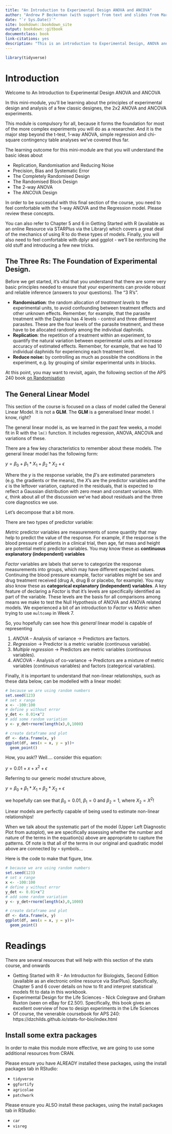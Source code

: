 ```yaml
--- 
title: "An Introduction to Experimental Design ANOVA and ANCOVA"
author: "Andrew P Beckerman (with support from text and slides from Mark Rees and Gareth Phoenix)"
date: "`r Sys.Date()`"
site: bookdown::bookdown_site
output: bookdown::gitbook
documentclass: book
link-citations: yes
description: "This is an introduction to Experimental Design, ANOVA and ANCOVA analyses."
---
```


```r
library(tidyverse)
```

# Introduction

Welcome to An Introduction to Experimental Design ANOVA and ANCOVA

In this mini-module, you'll be learning about the principles of experimental design and analysis of a few classic designes, the 2x2 ANOVA and ANCOVA experiments.

This module is compulsory for all, because it forms the foundation for most of the more complex experiments you will do as a researcher.  And it is the major step beyond the t-test, 1-way ANOVA, simple regression and chi-square contingency table analyses we've covered thus far.

The learning outcome for this mini-module are that you will understand the basic ideas about

- Replication, Randomisation and Reducing Noise
- Precision, Bias and Systematic Error
- The Completely Randomised Design
- The Randomised Block Design
- The 2-way ANOVA
- The ANCOVA Design

In order to be successful with this final section of the course, you need to feel comfortable with the 1-way ANOVA and the Regression model.  Please review these concepts.  

You can also refer to Chapter 5 and 6 in Getting Started with R (available as an online Resource via STARPlus via the Library) which covers a great deal of the mechanics of using R to do these types of models. Finally, you will also need to feel comfortable with dplyr and ggplot - we'll be reinforcing the old stuff and introducing a few new tricks.

## The Three Rs: The Foundation of Experimental Design.

Before we get started, it's vital that you understand that there are some very basic principles needed to ensure that your experiments can provide robust and reliable inference (answers to your questions).  The “3 R’s”. 

- **Randomisation**: the random allocation of _treatment levels_ to the experimental units, to avoid confounding between treatment effects and other unknown effects.  Remember, for example, that the parasite treatment with the Daphnia has 4 levels - control and three different parasites.  These are the four levels of the parasite treatment, and these have to be allocated randomly among the individual daphnids.
- **Replication**: the repetition of a treatment within an experiment, to quantify the natural variation between experimental units and increase accuracy of estimated effects.  Remember, for example, that we had 10 individual daphnids for experiencing each treatment level.
- **Reduce noise:** by controlling as much as possible the conditions in the experiment, e.g. by grouping of similar experimental units in blocks.

At this point, you may want to revisit, again, the following section of the APS 240 book [on Randomisation](https://dzchilds.github.io/stats-for-bio/principles-experimental-design.html#randomisation)

## The General Linear Model

This section of the course is focused on a class of model called the General Linear Model.  It is not a **GLM**.  The **GLM** is a generalised linear model.  I know, right?

The general linear model is, as we learned in the past few weeks, a model fit in R with the `lm()` function.  It includes regression, ANOVA, ANCOVA and variations of these.  

There are a few key characteristics to remember about these models. The general linear model has the following form:

$y = \beta_{0}+\beta_{1}*X_{1}+\beta_{2}*X_{2}+\epsilon$

Where the $y$ is the response variable, the $\beta$'s are estimated parameters (e.g. the gradients or the means), the $X$'s are the predictor variables and the $\epsilon$ is the leftover variation, captured in the residuals, that is expected to reflect a Gaussian distribution with zero mean and constant variance.  With  $\epsilon$, think about all of the discussion we've had about residuals and the three core diagnostics we use.

Let's decompose that a bit more.

There are two types of predictor variable:

_Metric_ predictor variables are measurements of some quantity that may help to predict the value of the response. For example, if the response is the blood pressure of patients in a clinical trial, then age, fat mass and height are potential metric predictor variables.  You may know these as **continuous explanatory (independent) variables**

_Factor_ variables are labels that serve to categorize the response measurements into groups, which may have different expected values. Continuing the blood pressure example, factor variables might be sex and drug treatment received (drug A, drug B or placebo, for example).  You may also know these as **categorical explanatory (independent) variables**.  A key feature of declaring a _Factor_ is that it's levels are specifically identified as part of the variable.  These levels are the basis for all comparisons among means we make to test the Null Hypothesis of ANOVA and ANOVA related models.  We experienced a bit of an introduction to _Factor_ vs _Metric_ when trying to use `multcomp` in Week 7.

So, you hopefully can see how this _general_ linear model is capable of representing

1. *ANOVA* – Analysis of variance -> Predictors are factors.
2. *Regression* -> Predictor is a metric variable (continuous variable).                  
3. *Multiple regression* -> Predictors are metric variables (continuous variables). 
4. *ANCOVA* - Analysis of co-variance -> Predictors are a mixture of metric variables (continuous variables) and factors (categorical variables).

Finally, it is important to understand that non-linear relationships, such as these data below, can be modelled with a linear model:

```r
# because we are using random numbers
set.seed(123)
# set x range
x <- -100:100
# define y without error
y_det <- 0.01+x^2
# add some random variation
y <- y_det+rnorm(length(x),0,1000)

# create dataframe and plot
df <- data.frame(x, y)
ggplot(df, aes(x = x, y = y))+
  geom_point()
```

How, you ask!?  Well.... consider this equation:

$y = 0.01 + x + x^{2} + \epsilon$

Referring to our generic model structure above, 

$y = \beta_{0}+\beta_{1}*X_{1}+\beta_{2}*X_{2}+\epsilon$

we hopefully can see that $\beta_{0} = 0.01$, $\beta_{1} = 0$ and $\beta_{2} = 1$, where $X_{2} = X^{2}$!

Linear models are perfectly capable of being used to estimate non-linear relationships!

When we talk about the systematic part of the model (Upper Left Diagnostic Plot from autoplot), we are specifically assessing whether the number and nature of the terms in the equation(s) above are appropriate to capture the patterns.  Of note is that all of the terms in our original and quadratic model above are connected by `+` symbols...

Here is the code to make that figure, btw.

```r
# because we are using random numbers
set.seed(123)
# set x range
x <- -100:100
# define y without error
y_det <- 0.01+x^2
# add some random variation
y <- y_det+rnorm(length(x),0,1000)

# create dataframe and plot
df <- data.frame(x, y)
ggplot(df, aes(x = x, y = y))+
  geom_point()
```

# Readings

There are several resources that will help with this section of the stats course, and onwards

- Getting Started with R - An Introducton for Biologists, Second Edition (available as an electronic online resource via StarPlus).  Specifically, Chapter 5 and 6 cover details on how to fit and interpret statistical models fit to data in this workbook.
- Experimental Design for the Life Sciences - Nick Colegrave and Graham Ruxton (seen on eBay for £2.50!). Specifically, this book gives an excellent overview of how to design experiments in the Life Sciences
- Of course, the venerable coursebook for APS 240: https://dzchilds.github.io/stats-for-bio/index.html

## Install some extra packages 

In order to make this module more effective, we are going to use some additional resources from CRAN.

Please ensure you have ALREADY installed these packages, using the install packages tab in RStudio:

- `tidyverse`
- `ggfortify`
- `agricolae`
- `patchwork`

Please ensure you ALSO install these packages, using the install packages tab in RStudio:

- `car`
- `visreg`
